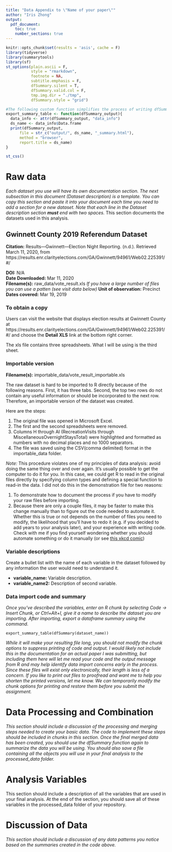 ```yaml
---
title: "Data Appendix to \"Name of your paper\""
author: "Iris Zhong"
output: 
  pdf_document:
    toc: true
    number_sections: true
---
```


```r
knitr::opts_chunk$set(results = 'asis', cache = F)
library(tidyverse)
library(summarytools)
library(sf)
st_options(plain.ascii = F,
           style = "rmarkdown",
           footnote = NA,
           subtitle.emphasis = F,
           dfSummary.silent = T,
           dfSummary.valid.col = F,
           tmp.img.dir = "./tmp",
           dfSummary.style = "grid")

#The following custom function simplifies the process of writing dfSummaries to html files
export_summary_table <- function(dfSummary_output){
  data_info <- attr(dfSummary_output, "data_info")
  ds_name <- data_info$Data.frame
  print(dfSummary_output,
      file = str_c("output/", ds_name, "_summary.html"),
      method = "browser",
      report.title = ds_name)
}
```

```r
st_css()
```


# Raw data
*Each dataset you use will have its own documentation section. The next subsection in this document (Dataset description) is a template. You can copy this section and paste it into your document each time you need to add a section for a new dataset. Note that each line in the Dataset description section __must__ end with two spaces.* 
This section documents the datasets used in this analysis.

## Gwinnett County 2019 Referendum Dataset
**Citation:** Results—Gwinnett—Election Night Reporting. (n.d.). Retrieved March 11, 2020, from https://results.enr.clarityelections.com/GA/Gwinnett/94961/Web02.225391/#/
  
**DOI:** N/A  
**Date Downloaded:** Mar 11, 2020  
**Filename(s):** raw_data/vote_result.xls *If you have a large number of files you can use a patten (see visit data below)*
**Unit of observation:** Precinct 
**Dates covered:** Mar 19, 2019

### To obtain a copy

Users can visit the website that displays election results at Gwinnett County at https://results.enr.clarityelections.com/GA/Gwinnett/94961/Web02.225391/#/ and choose the **Detail XLS** link at the bottom right corner. 

The xls file contains three spreadsheets. What I will be using is the third sheet. 

### Importable version

**Filename(s):** importable_data/vote_result_importable.xls

The raw dataset is hard to be imported to R directly because of the following reasons. First, it has three tabs. Second, the top two rows do not contain any useful information or should be incorporated to the next row. Therefore, an importable version of the dataset was created.

Here are the steps:

1. The original file was opened in Microsoft Excel.  
2. The first and the second spreadsheets were removed. 
3. Columns H through AI (RecreationVisits through MiscellaneousOvernightStaysTotal) were highlighted and
formatted as numbers with no decimal places and no 1000 separators.  
4. The file was saved using the CSV(comma delimited) format in the importable_data folder.  

*Note:* This procedure violates one of my principles of data analysis: avoid doing the same thing over and over again. It's usually possible to get the computer to do it for you. In this case, we could get R to read in the original files directly by specifying column types and defining a special function to read-in the data. I did not do this in the demonstration file for two reasons:

1. To demonstrate how to document the process if you have to modify your raw files before importing.  
1. Because there are only a couple files, it may be faster to make this change manually than to figure out the code needed to automate it. Whether this is true or not depends on the number of files you need to modify, the likelihood that you'll have to redo it (e.g. if you decided to add years to your analysis later), and your experience with writing code. Check with me if you find yourself wondering whether you should automate something or do it manually (or see [this xkcd comic](https://imgs.xkcd.com/comics/is_it_worth_the_time_2x.png))


### Variable descriptions

Create a bullet list with the name of each variable in the dataset followed by any information the user would need to understand it.

- **variable_name:** Variable description. 
- **variable_name2:** Description of second variable.

### Data import code and summary

*Once you've described the variables, enter an R chunk by selecting Code -> Insert Chunk, or Ctrl+Alt+I, give it a name to describe the dataset you are importing. After importing, export a dataframe summary using the command.*

`export_summary_table(dfSummary(dataset_name))`

*While it will make your resulting file long, you should not modify the chunk options to suppress printing of code and output. I would likely not include this in the documentation for an actual paper I was submitting, but including them here will let me read your code and the output message from R and may help identify data import concerns early in the process. Since these files will exist only electronically, their length is less of a concern. If you like to print out files to proofread and want me to help you shorten the printed versions, let me know. We can temporarily modify the chunk options for printing and restore them before you submit the assignment.*


# Data Processing and Combination
*This section should include a discussion of the processing and merging steps needed to create your basic data. The code to implement these steps should be included in chunks in this section. Once the final merged data has been created, you should use the dfSummary function again to summarize the data you will be using. You should also save a file containing all the objects you will use in your final analysis to the processed_data folder.*

# Analysis Variables

This section should include a description of all the variables that are used in your final analysis. At the end of the section, you should save all of these variables in the processed_data folder of your repository.

# Discussion of Data

*This section should include a discussion of any data patterns you notice based on the summaries created in the code above.*
